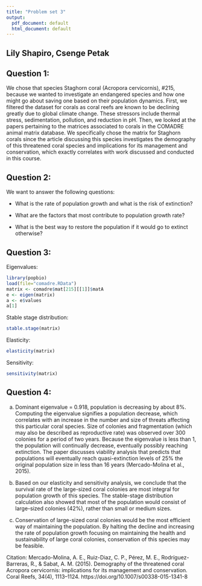 ```yaml
---
title: "Problem set 3"
output:
  pdf_document: default
  html_document: default
---
```


## Lily Shapiro, Csenge Petak

## Question 1:
We chose that species Staghorn coral (Acropora cervicornis), #215, because we wanted to investigate an endangered species and how one might go about saving one based on their population dynamics. First, we filtered the dataset for corals as coral reefs are known to be declining greatly due to global climate change. These stressors include thermal stress, sedimentation, pollution, and reduction in pH. Then, we looked at the papers pertaining to the matrices associated to corals in the COMADRE animal matrix database. We specifically chose the matrix for Staghorn corals since the article discussing this species investigates the demography of this threatened coral species and implications for its management and conservation, which exactly correlates with work discussed and conducted in this course. 

## Question 2:
We want to answer the following questions:

* What is the rate of population growth and what is the risk of extinction? 

* What are the factors that most contribute to population growth rate?

* What is the best way to restore the population if it would go to extinct otherwise?

## Question 3:

Eigenvalues:

```r
library(popbio)
load(file="comadre.RData")
matrix <- comadre$mat[215][[1]]$matA
e <- eigen(matrix)
a <- e$values
a[1]
```

Stable stage distribution:

```r
stable.stage(matrix)
```

Elasticity:

```r
elasticity(matrix)
```

Sensitivity:

```r
sensitivity(matrix)
```

## Question 4:

a. Dominant eigenvalue = 0.918, population is decreasing by about 8%. Computing the eigenvalue signifies a population decrease, which correlates with an increase in the number and size of threats affecting this particular coral species. Size of colonies and fragmentation (which may also be described as reproductive rate) was observed over 300 colonies for a period of two years. Because the eigenvalue is less than 1, the population will continually decrease, eventually possibly reaching extinction. The paper discusses viability analysis that predicts that populations will eventually reach quasi-extinction levels of 25% the original population size in less than 16 years (Mercado-Molina et al., 2015). 

b. Based on our elasticity and sensitivity analysis, we conclude that the survival rate of the large-sized coral colonies are most integral for population growth of this species. The stable-stage distribution calculation also showed that most of the population would consist of large-sized colonies (42%), rather than small or medium sizes. 

c. Conservation of large-sized coral colonies would be the most efficient way of maintaining the population. By halting the decline and increasing the rate of population growth focusing on maintaining the health and sustainability of large coral colonies, conservation of this species may be feasible. 


Citation: 
Mercado-Molina, A. E., Ruiz-Diaz, C. P., Pérez, M. E., Rodríguez-Barreras, R., & Sabat, A. M. (2015). Demography of the threatened coral Acropora cervicornis: implications for its management and conservation. Coral Reefs, 34(4), 1113–1124. https://doi.org/10.1007/s00338-015-1341-8





